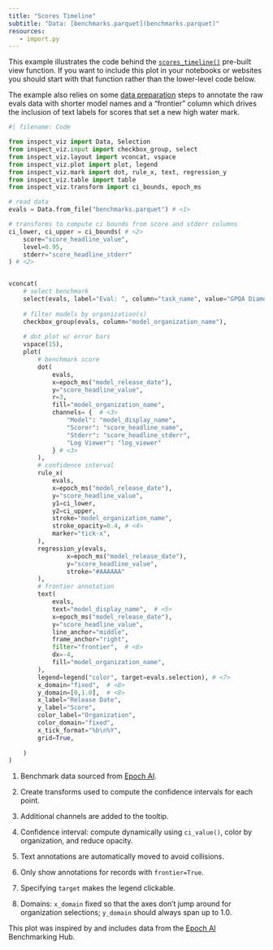 ```yaml
---
title: "Scores Timeline"
subtitle: "Data: [benchmarks.parquet](benchmarks.parquet)"
resources:
   - import.py
---
```


This example illustrates the code behind the [`scores_timeline()`](../../../view-scores-timeline.qmd) pre-built view function. If you want to include this plot in your notebooks or websites you should start with that function rather than the lower-level code below.

The example also relies on some [data preparation](../../../view-scores-timeline.qmd#data-preparation) steps to annotate the raw evals data with shorter model names and a "frontier" column which drives the inclusion of text labels for scores that set a new high water mark.

```python
#| filename: Code

from inspect_viz import Data, Selection
from inspect_viz.input import checkbox_group, select
from inspect_viz.layout import vconcat, vspace
from inspect_viz.plot import plot, legend
from inspect_viz.mark import dot, rule_x, text, regression_y
from inspect_viz.table import table
from inspect_viz.transform import ci_bounds, epoch_ms

# read data
evals = Data.from_file("benchmarks.parquet") # <1>

# transforms to compute ci bounds from score and stderr columns
ci_lower, ci_upper = ci_bounds( # <2>
    score="score_headline_value", 
    level=0.95,
    stderr="score_headline_stderr"
) # <2>


vconcat(
    # select benchmark
    select(evals, label="Eval: ", column="task_name", value="GPQA Diamond", width=425),
    
    # filter models by organization(s)
    checkbox_group(evals, column="model_organization_name"),
    
    # dot plot w/ error bars
    vspace(15),
    plot(
        # benchmark score
        dot(
            evals,
            x=epoch_ms("model_release_date"),
            y="score_headline_value",
            r=3,
            fill="model_organization_name",
            channels= {  # <3>
                "Model": "model_display_name", 
                "Scorer": "score_headline_name", 
                "Stderr": "score_headline_stderr",
                "Log Viewer": "log_viewer"
            } # <3>
        ),
        # confidence interval
        rule_x( 
            evals,
            x=epoch_ms("model_release_date"),
            y="score_headline_value",
            y1=ci_lower,
            y2=ci_upper,
            stroke="model_organization_name",
            stroke_opacity=0.4, # <4>
            marker="tick-x",
        ), 
        regression_y(evals, 
                x=epoch_ms("model_release_date"), 
                y="score_headline_value", 
                stroke="#AAAAAA"
        ),
        # frontier annotation
        text(
            evals,
            text="model_display_name",  # <5>
            x=epoch_ms("model_release_date"),
            y="score_headline_value",
            line_anchor="middle",
            frame_anchor="right",
            filter="frontier",  # <6>
            dx=-4,
            fill="model_organization_name",
        ),
        legend=legend("color", target=evals.selection), # <7>
        x_domain="fixed",  # <8>
        y_domain=[0,1.0],  # <8>
        x_label="Release Date",
        y_label="Score",
        color_label="Organization",
        color_domain="fixed",
        x_tick_format="%b\n%Y",
        grid=True,
        
    )
)
```

1. Benchmark data sourced from [Epoch AI](https://epoch.ai/data/ai-benchmarking-dashboard).

2. Create transforms used to compute the confidence intervals for each point.

3. Additional channels are added to the tooltip.

4. Confidence interval: compute dynamically using `ci_value()`, color by organization, and reduce opacity.

5. Text annotations are automatically moved to avoid collisions.

6. Only show annotations for records with `frontier=True`.

7. Specifying `target` makes the legend clickable.

8. Domains: `x_domain` fixed so that the axes don't jump around for organization selections; `y_domain` should always span up to 1.0.

This plot was inspired by and includes data from the [Epoch AI](https://epoch.ai/data/ai-benchmarking-dashboard) Benchmarking Hub.


